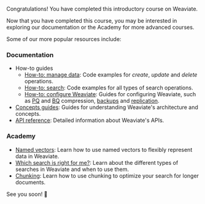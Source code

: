 Congratulations! You have completed this introductory course on Weaviate.

Now that you have completed this course, you may be interested in exploring our documentation or the Academy for more advanced courses.

Some of our more popular resources include:

### Documentation

- How-to guides
    - [How-to: manage data](/developers/weaviate/manage-data/index.md): Code examples for *create*, *update* and *delete* operations.
    - [How-to: search](/developers/weaviate/search/index.md): Code examples for all types of search operations.
    - [How-to: configure Weaviate](/developers/weaviate/configuration/index.md): Guides for configuring Weaviate, such as [PQ](/developers/weaviate/configuration/pq-compression.md) and [BQ](/developers/weaviate/configuration/bq-compression.md) compression, [backups](/developers/weaviate/configuration/backups.md) and [replication](/developers/weaviate/configuration/replication.md).
- [Concepts guides](/developers/weaviate/concepts/index.md): Guides for understanding Weaviate's architecture and concepts.
- [API reference](/developers/weaviate/api/index.md): Detailed information about Weaviate's APIs.

### Academy

- [Named vectors](../named_vectors/index.md): Learn how to use named vectors to flexibly represent data in Weaviate.
- [Which search is right for me?](../standalone/which_search/index.mdx): Learn about the different types of searches in Weaviate and when to use them.
- [Chunking](../standalone/chunking/index.mdx): Learn how to use chunking to optimize your search for longer documents.


<CTASocials />

See you soon! 👋


<DocsFeedback/>
